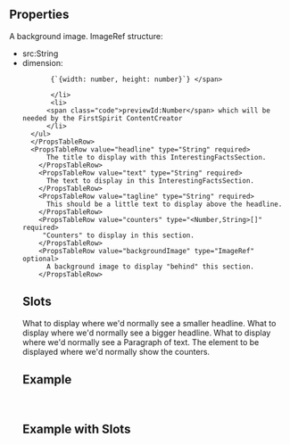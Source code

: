 
<Meta
  title="Interesting Facts Section"
  subtitle="a complete interesting facts section"
/>

## Properties

<PropsTable>
  <PropsTableRow value="backgroundImage" type="ImageRef">
    A background image. <span class="code">ImageRef</span> structure:
    <ul>
      <li>
       <span class="code">src:String</span>
       </li>
       <li> 
         <span class="code">dimension:
        
           {`{width: number, height: number}`} </span>
          
           </li>
           <li>
          <span class="code">previewId:Number</span> which will be needed by the FirstSpirit ContentCreator
          </li>
      </ul>
      </PropsTableRow>
      <PropsTableRow value="headline" type="String" required>
          The title to display with this InterestingFactsSection.
        </PropsTableRow>
        <PropsTableRow value="text" type="String" required>
          The text to display in this InterestingFactsSection.
        </PropsTableRow>
        <PropsTableRow value="tagline" type="String" required>
          This should be a little text to display above the headline.
        </PropsTableRow>
        <PropsTableRow value="counters" type="<Number,String>[]" required>
         "Counters" to display in this section.
        </PropsTableRow>
        <PropsTableRow value="backgroundImage" type="ImageRef" optional>
          A background image to display "behind" this section.
        </PropsTableRow>
</PropsTable>

## Slots

<SlotsTable>
  <SlotsTableRow value="tagline" prop="string">
  What to display where we'd normally see a smaller headline.
  </SlotsTableRow>
  <SlotsTableRow value="headline" prop="string">
  What to display where we'd normally see a bigger headline.
  </SlotsTableRow>
  <SlotsTableRow value="text" prop="string">
  What to display where we'd normally see a Paragraph of text.
  </SlotsTableRow>
  <SlotsTableRow value="counters" prop="counters[]">The element to be displayed where we'd normally show the counters.
  </SlotsTableRow>
</SlotsTable>

## Example

<ExampleLoader example="InterestingFactsSection.tsx" />

<br />

## Example with Slots

<ExampleLoader example="InterestingFactsSection.slots.tsx" />

